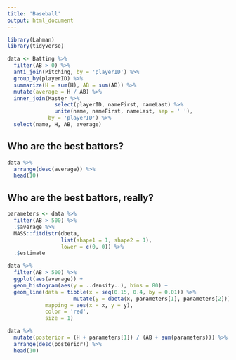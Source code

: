 ```yaml
---
title: 'Baseball'
output: html_document
---
```


```r
library(Lahman)
library(tidyverse)
```

```r
data <- Batting %>%
  filter(AB > 0) %>%
  anti_join(Pitching, by = 'playerID') %>%
  group_by(playerID) %>%
  summarize(H = sum(H), AB = sum(AB)) %>%
  mutate(average = H / AB) %>%
  inner_join(Master %>%
               select(playerID, nameFirst, nameLast) %>%
               unite(name, nameFirst, nameLast, sep = ' '),
             by = 'playerID') %>%
  select(name, H, AB, average)
```

## Who are the best battors?

```r
data %>%
  arrange(desc(average)) %>%
  head(10)
```

## Who are the best battors, really?

```r
parameters <- data %>%
  filter(AB > 500) %>%
  .$average %>%
  MASS::fitdistr(dbeta,
                 list(shape1 = 1, shape2 = 1),
                 lower = c(0, 0)) %>%
  .$estimate
```

```r
data %>%
  filter(AB > 500) %>%
  ggplot(aes(average)) +
  geom_histogram(aes(y = ..density..), bins = 80) +
  geom_line(data = tibble(x = seq(0.15, 0.4, by = 0.01)) %>%
                     mutate(y = dbeta(x, parameters[1], parameters[2])),
            mapping = aes(x = x, y = y),
            color = 'red',
            size = 1)
```

```r
data %>%
  mutate(posterior = (H + parameters[1]) / (AB + sum(parameters))) %>%
  arrange(desc(posterior)) %>%
  head(10)
```